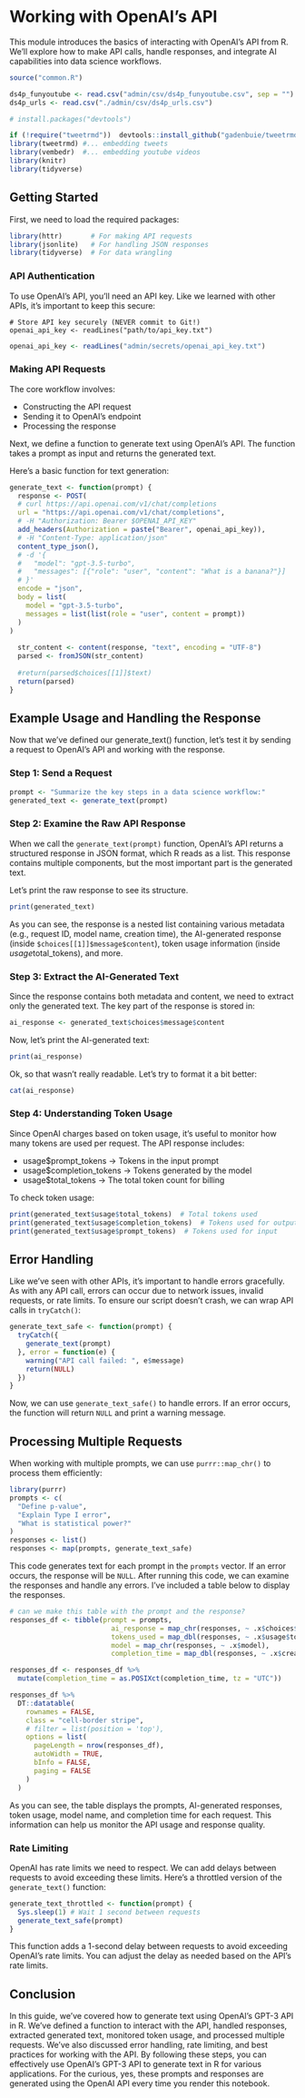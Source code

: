 # Working with OpenAI's API

This module introduces the basics of interacting with OpenAI's API from R. We'll explore how to make API calls, handle responses, and integrate AI capabilities into data science workflows.

```r
source("common.R")

ds4p_funyoutube <- read.csv("admin/csv/ds4p_funyoutube.csv", sep = "")
ds4p_urls <- read.csv("./admin/csv/ds4p_urls.csv")

# install.packages("devtools")

if (!require("tweetrmd"))  devtools::install_github("gadenbuie/tweetrmd")
library(tweetrmd) #... embedding tweets
library(vembedr)  #... embedding youtube videos
library(knitr)
library(tidyverse)
```


## Getting Started

First, we need to load the required packages:

```r
library(httr)       # For making API requests 
library(jsonlite)   # For handling JSON responses
library(tidyverse)  # For data wrangling
```

### API Authentication

To use OpenAI's API, you'll need an API key. Like we learned with other APIs, it's important to keep this secure:

```
# Store API key securely (NEVER commit to Git!)
openai_api_key <- readLines("path/to/api_key.txt")
```

```r
openai_api_key <- readLines("admin/secrets/openai_api_key.txt")
```

### Making API Requests

The core workflow involves:

- Constructing the API request
- Sending it to OpenAI's endpoint
- Processing the response

Next, we define a function to generate text using OpenAI's API. The function takes a prompt as input and returns the generated text.

Here's a basic function for text generation:


```r
generate_text <- function(prompt) {
  response <- POST(
  # curl https://api.openai.com/v1/chat/completions 
  url = "https://api.openai.com/v1/chat/completions", 
  # -H "Authorization: Bearer $OPENAI_API_KEY"
  add_headers(Authorization = paste("Bearer", openai_api_key)),
  # -H "Content-Type: application/json"
  content_type_json(),
  # -d '{
  #   "model": "gpt-3.5-turbo",
  #   "messages": [{"role": "user", "content": "What is a banana?"}] 
  # }'
  encode = "json",
  body = list(
    model = "gpt-3.5-turbo",
    messages = list(list(role = "user", content = prompt))
  )
)
  
  str_content <- content(response, "text", encoding = "UTF-8")
  parsed <- fromJSON(str_content)
  
  #return(parsed$choices[[1]]$text)
  return(parsed)
}
```


## Example Usage and Handling the Response

Now that we’ve defined our generate_text() function, let’s test it by sending a request to OpenAI’s API and working with the response.

### Step 1: Send a Request

```r
prompt <- "Summarize the key steps in a data science workflow:"
generated_text <- generate_text(prompt)

```

### Step 2: Examine the Raw API Response


When we call the `generate_text(prompt)` function, OpenAI's API returns a structured response in JSON format, which R reads as a list. This response contains multiple components, but the most important part is the generated text.

Let's print the raw response to see its structure. 
```r

print(generated_text)

```

As you can see, the response is a nested list containing various metadata (e.g., request ID, model name, creation time), the AI-generated response (inside `$choices[[1]]$message$content`), token usage information (inside $usage$total_tokens), and more.

### Step 3: Extract the AI-Generated Text

Since the response contains both metadata and content, we need to extract only the generated text. The key part of the response is stored in:

```r

ai_response <- generated_text$choices$message$content

```

Now, let's print the AI-generated text:

```r
print(ai_response)
```

Ok, so that wasn't really readable. Let's try to format it a bit better:


```r

cat(ai_response)

```

### Step 4: Understanding Token Usage

Since OpenAI charges based on token usage, it's useful to monitor how many tokens are used per request. The API response includes:

- usage$prompt_tokens → Tokens in the input prompt
- usage$completion_tokens → Tokens generated by the model
- usage$total_tokens → The total token count for billing

To check token usage:

```r
print(generated_text$usage$total_tokens)  # Total tokens used
print(generated_text$usage$completion_tokens)  # Tokens used for output
print(generated_text$usage$prompt_tokens)  # Tokens used for input
```


## Error Handling

Like we've seen with other APIs, it's important to handle errors gracefully. As with any API call, errors can occur due to network issues, invalid requests, or rate limits. To ensure our script doesn’t crash, we can wrap API calls in `tryCatch()`:

```r
generate_text_safe <- function(prompt) {
  tryCatch({
    generate_text(prompt)
  }, error = function(e) {
    warning("API call failed: ", e$message)
    return(NULL)
  })
}
```

Now, we can use `generate_text_safe()` to handle errors. If an error occurs, the function will return `NULL` and print a warning message.

## Processing Multiple Requests

When working with multiple prompts, we can use `purrr::map_chr()` to process them efficiently:


```r
library(purrr)
prompts <- c(
  "Define p-value",
  "Explain Type I error",
  "What is statistical power?"
)
responses <- list()
responses <- map(prompts, generate_text_safe)

```

This code generates text for each prompt in the `prompts` vector. If an error occurs, the response will be `NULL`. After running this code, we can examine the responses and handle any errors. I've included a table below to display the responses.

```r
# can we make this table with the prompt and the response?
responses_df <- tibble(prompt = prompts, 
                         ai_response = map_chr(responses, ~ .x$choices$message$content),
                         tokens_used = map_dbl(responses, ~ .x$usage$total_tokens),
                         model = map_chr(responses, ~ .x$model),
                         completion_time = map_dbl(responses, ~ .x$created))

responses_df <- responses_df %>%
  mutate(completion_time = as.POSIXct(completion_time, tz = "UTC"))

responses_df %>%
  DT::datatable(
    rownames = FALSE,
    class = "cell-border stripe",
    # filter = list(position = 'top'),
    options = list(
      pageLength = nrow(responses_df),
      autoWidth = TRUE,
      bInfo = FALSE,
      paging = FALSE
    )
  )
```
As you can see, the table displays the prompts, AI-generated responses, token usage, model name, and completion time for each request. This information can help us monitor the API usage and response quality.


### Rate Limiting

OpenAI has rate limits we need to respect. We can add delays between requests to avoid exceeding these limits. Here's a throttled version of the `generate_text()` function:

```r
generate_text_throttled <- function(prompt) {
  Sys.sleep(1) # Wait 1 second between requests
  generate_text_safe(prompt)
}
```

This function adds a 1-second delay between requests to avoid exceeding OpenAI's rate limits. You can adjust the delay as needed based on the API's rate limits.

## Conclusion

In this guide, we've covered how to generate text using OpenAI's GPT-3 API in R. We've defined a function to interact with the API, handled responses, extracted generated text, monitored token usage, and processed multiple requests. We've also discussed error handling, rate limiting, and best practices for working with the API. By following these steps, you can effectively use OpenAI's GPT-3 API to generate text in R for various applications. For the curious, yes, these prompts and responses are generated using the OpenAI API every time you render this notebook.
